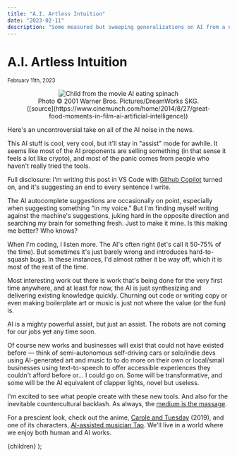 ```yaml
---
title: "A.I. Artless Intuition"
date: "2023-02-11"
description: "Some measured but sweeping generalizations on AI from a non-expert who's been having fun with some tools."
---
```



# A.I. Artless Intuition

<small>February 11th, 2023</small>

<figure align="center">
  <Image
    src="/images/ai_spinach.jpeg"
    className="mx-auto"
    alt="Child from the movie AI eating spinach"
    width={400}
    height={400}
  />
  <figcaption>
    Photo © 2001 Warner Bros. Pictures/DreamWorks SKG.
    ([source](https://www.cinemunch.com/home/2014/8/27/great-food-moments-in-film-ai-artificial-intelligence))
  </figcaption>
</figure>

Here's an uncontroversial take on all of the AI noise in the news.

This AI stuff is cool, very cool, but it'll stay in "assist" mode for awhile. It seems like most of the AI proponents are selling something (in that sense it feels a lot like crypto), and most of the panic comes from people who haven't really tried the tools.

Full disclosure: I'm writing this post in VS Code with [Github Copilot](https://github.com/features/copilot) turned on, and it's suggesting an end to every sentence I write.

The AI autocomplete suggestions are occasionally on point, especially when suggesting something "in my voice." But I'm finding myself writing against the machine's suggestions, juking hard in the opposite direction and searching my brain for something fresh. Just to make it mine. Is this making me better? Who knows?

When I'm coding, I listen more. The AI's often right (let's call it 50-75% of the time). But sometimes it's just barely wrong and introduces hard-to-squash bugs. In these instances, I'd almost rather it be way off, which it is most of the rest of the time.

Most interesting work out there is work that's being done for the very first time anywhere, and at least for now, the AI is just synthesizing and delivering existing knowledge quickly. Churning out code or writing copy or even making boilerplate art or music is just not where the value (or the fun) is.

AI is a mighty powerful assist, but just an assist. The robots are not coming for our jobs <strike>yet</strike> any time soon.

Of course new works and businesses will exist that could not have existed before — think of semi-autonomous self-driving cars or solo/indie devs using AI-generated art and music to to do more on their own or local/small businesses using text-to-speech to offer accessible experiences they couldn't afford before or... I could go on. Some will be transformative, and some will be the AI equivalent of clapper lights, novel but useless.

I'm excited to see what people create with these new tools. And also for the inevitable countercultural backlash. As always, the [medium is the massage](https://en.wikipedia.org/wiki/The_medium_is_the_message).

For a prescient look, check out the anime, [Carole and Tuesday](https://www.netflix.com/title/80992137) (2019), and one of its characters, [AI-assisted musician Tao](https://caroleandtuesday.fandom.com/wiki/Tao). We'll live in a world where we enjoy both human and AI works.

  <PostLayout title={title} description={description}>
    {children}
  </PostLayout>
);
